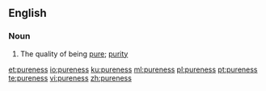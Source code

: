 ==English==

===Noun===
{{en-noun|-|es}}

# The quality of being [[pure]]; [[purity]]

[[et:pureness]]
[[io:pureness]]
[[ku:pureness]]
[[ml:pureness]]
[[pl:pureness]]
[[pt:pureness]]
[[te:pureness]]
[[vi:pureness]]
[[zh:pureness]]